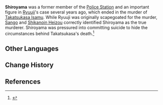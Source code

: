 {{Meta
<!-- Remove this template after adding the missing info -->
|missing_NPC_picture  = yes
|missing_NPC_location = yes
|missing_NPC_context  = yes
|missing_NPC_profile  = yes
}}
{{Stub}}
{{Character Infobox
|type             = Mentioned
|image            = NPC Shiroyama.png
|realname         = <!-- Optional, if different from in-game name -->
|deceased         = Committed suicide
|region           = Inazuma
|affiliation      = Police Station
|title            = 
}}
'''Shiroyama''' was a former member of the [[Police Station]] and an important figure in [[Ryuuji]]'s case several years ago, which ended in the murder of [[Takatsukasa Isamu]]. While Ryuuji was originally scapegoated for the murder, [[Sango]] and [[Shikanoin Heizou]] correctly identified Shiroyama as the true murderer. Shiroyama was pressured into committing suicide to hide the circumstances behind Takatsukasa's death.<ref>{{Ref/Quest|Long-Sealed Mystery}}</ref>

<!--
==Profile==
Detailed story/lore information goes here.
''(To be added.)''

===Personality===
''(To be added.)''

===Appearance===
Keep appearance section short and concise. Limit to 2 paragraphs with 3-4 sentences each.
''(To be added.)''
-->
==Other Languages==
{{Other Languages
|default_hidden=1
|en      = Shiroyama
|zhs     = 城山
|zhs_rm  = Chéngshān
|zht     = 城山
|zht_rm  = Chéngshān
|ja      = 城山
|ja_rm   = Shiroyama
|ko      = 시로야마
|ko_rm   = Siroyama
|es      = Shiroyama
|fr      = Shiroyama
|ru      = Сирояма
|th      = Shiroyama
|vi      = Shiroyama
|de      = Shiroyama
|id      = Shiroyama
|pt      = Shiroyama
|tr      = 
|it      = 
}}

==Change History==
{{Change History|introduced=2.8}}

==References==
{{Reflist}}